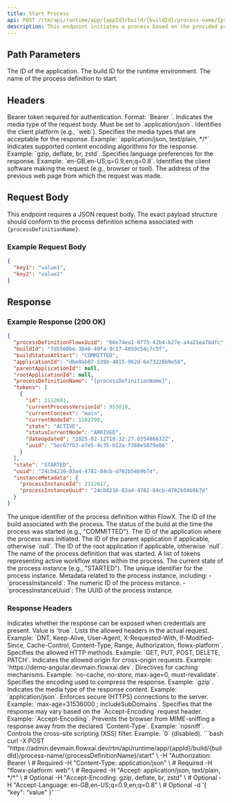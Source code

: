 ```yaml
---
title: Start Process
api: POST /rtm/api/runtime/app/{appId}/build/{buildId}/process-name/{processDefinitionName}/start
description: This endpoint initiates a process based on the provided process definition name in the specified application runtime environment.
---
```



## Path Parameters

<ResponseField name="appId" type="string" required>
  The ID of the application.
</ResponseField>

<ResponseField name="buildId" type="string" required>
  The build ID for the runtime environment.
</ResponseField>

<ResponseField name="processDefinitionName" type="string" required>
  The name of the process definition to start.
</ResponseField>

## Headers

<ResponseField name="Authorization" type="string" required={true}>
  Bearer token required for authentication. Format: `Bearer <token>`.
</ResponseField>

<ResponseField name="Content-Type" type="string" required={true}>
  Indicates the media type of the request body. Must be set to `application/json`.
</ResponseField>

<ResponseField name="flowx-platform" type="string" required={true}>
  Identifies the client platform (e.g., `web`).
</ResponseField>

<ResponseField name="Accept" type="string" required={false}>
  Specifies the media types that are acceptable for the response. Example: `application/json, text/plain, */*`.
</ResponseField>

<ResponseField name="Accept-Encoding" type="string" required={false}>
  Indicates supported content encoding algorithms for the response. Example: `gzip, deflate, br, zstd`.
</ResponseField>

<ResponseField name="Accept-Language" type="string" required={false}>
  Specifies language preferences for the response. Example: `en-GB,en-US;q=0.9,en;q=0.8`.
</ResponseField>

<ResponseField name="User-Agent" type="string" required={false}>
  Identifies the client software making the request (e.g., browser or tool).
</ResponseField>

<ResponseField name="Referer" type="string" required={false}>
  The address of the previous web page from which the request was made.
</ResponseField>


## Request Body

This endpoint requires a JSON request body. The exact payload structure should conform to the process definition schema associated with `{processDefinitionName}`.

### Example Request Body

```json
{
  "key1": "value1",
  "key2": "value2"
}
```
## Response

### Example Response (200 OK)


```json
{
  "processDefinitionFlowxUuid": "66e74ea1-0775-42b4-b27e-a4a21ea78dfc",
  "buildId": "7d5560be-3846-49fa-9c17-4059c54c7c5f",
  "buildStatusAtStart": "COMMITTED",
  "applicationId": "dbe0ab87-539b-4015-962d-6e73226b9e58",
  "parentApplicationId": null,
  "rootApplicationId": null,
  "processDefinitionName": "{processDefinitionName}",
  "tokens": [
    {
      "id": 2112691,
      "currentProcessVersionId": 953018,
      "currentContext": "main",
      "currentNodeId": 1182790,
      "state": "ACTIVE",
      "statusCurrentNode": "ARRIVED",
      "dateUpdated": "2025-02-12T10:32:27.035486632Z",
      "uuid": "5ec67fb3-e7e5-4c35-b12a-f388e5079e86"
    }
  ],
  "state": "STARTED",
  "uuid": "24cb4216-83a4-4782-84cb-d702b54b9b7d",
  "instanceMetadata": {
    "processInstanceId": 2112617,
    "processInstanceUuid": "24cb4216-83a4-4782-84cb-d702b54b9b7d"
  }
}
```
<ResponseField name="processDefinitionFlowxUuid" type="string" example="66e74ea1-0775-42b4-b27e-a4a21ea78dfc">
  The unique identifier of the process definition within FlowX.
</ResponseField>

<ResponseField name="buildId" type="string" example="7d5560be-3846-49fa-9c17-4059c54c7c5f">
  The ID of the build associated with the process.
</ResponseField>

<ResponseField name="buildStatusAtStart" type="string" example="COMMITTED">
  The status of the build at the time the process was started (e.g., "COMMITTED").
</ResponseField>

<ResponseField name="applicationId" type="string" example="dbe0ab87-539b-4015-962d-6e73226b9e58">
  The ID of the application where the process was initiated.
</ResponseField>

<ResponseField name="parentApplicationId" type="string or null" example="null">
  The ID of the parent application if applicable, otherwise `null`.
</ResponseField>

<ResponseField name="rootApplicationId" type="string or null" example="null">
  The ID of the root application if applicable, otherwise `null`.
</ResponseField>

<ResponseField name="processDefinitionName" type="string" example="[DOCS]customer_onboarding">
  The name of the process definition that was started.
</ResponseField>

<ResponseField name="tokens" type="array" example='[{"id": 2112691, "state": "ACTIVE", "statusCurrentNode": "ARRIVED"}]'>
  A list of tokens representing active workflow states within the process.
</ResponseField>

<ResponseField name="state" type="string" example="STARTED">
  The current state of the process instance (e.g., "STARTED").
</ResponseField>

<ResponseField name="uuid" type="string" example="24cb4216-83a4-4782-84cb-d702b54b9b7d">
  The unique identifier for the process instance.
</ResponseField>

<ResponseField name="instanceMetadata" type="object" example='{"processInstanceId": 2112617, "processInstanceUuid": "24cb4216-83a4-4782-84cb-d702b54b9b7d"}'>
  Metadata related to the process instance, including:
  - `processInstanceId`: The numeric ID of the process instance.
  - `processInstanceUuid`: The UUID of the process instance.
</ResponseField>



### Response Headers

<ResponseField name="Access-Control-Allow-Credentials" type="boolean" example="true">
  Indicates whether the response can be exposed when credentials are present. Value is `true`.
</ResponseField>

<ResponseField name="Access-Control-Allow-Headers" type="string" example="DNT,Keep-Alive,User-Agent,X-Requested-With,If-Modified-Since,Cache-Control,Content-Type,Range,Authorization,flowx-platform">
  Lists the allowed headers in the actual request. Example: `DNT, Keep-Alive, User-Agent, X-Requested-With, If-Modified-Since, Cache-Control, Content-Type, Range, Authorization, flowx-platform`.
</ResponseField>

<ResponseField name="Access-Control-Allow-Methods" type="string" example="GET, PUT, POST, DELETE, PATCH">
  Specifies the allowed HTTP methods. Example: `GET, PUT, POST, DELETE, PATCH`.
</ResponseField>

<ResponseField name="Access-Control-Allow-Origin" type="string" example="https://demo-angular.devmain.flowxai.dev">
  Indicates the allowed origin for cross-origin requests. Example: `https://demo-angular.devmain.flowxai.dev`.
</ResponseField>

<ResponseField name="Cache-Control" type="string" example="no-cache, no-store, max-age=0, must-revalidate">
  Directives for caching mechanisms. Example: `no-cache, no-store, max-age=0, must-revalidate`.
</ResponseField>

<ResponseField name="Content-Encoding" type="string" example="gzip">
  Specifies the encoding used to compress the response. Example: `gzip`.
</ResponseField>

<ResponseField name="Content-Type" type="string" example="application/json">
  Indicates the media type of the response content. Example: `application/json`.
</ResponseField>

<ResponseField name="Strict-Transport-Security" type="string" example="max-age=31536000 ; includeSubDomains">
  Enforces secure (HTTPS) connections to the server. Example: `max-age=31536000 ; includeSubDomains`.
</ResponseField>

<ResponseField name="Vary" type="string" example="Accept-Encoding">
  Specifies that the response may vary based on the `Accept-Encoding` request header. Example: `Accept-Encoding`.
</ResponseField>

<ResponseField name="X-Content-Type-Options" type="string" example="nosniff">
  Prevents the browser from MIME-sniffing a response away from the declared `Content-Type`. Example: `nosniff`.
</ResponseField>

<ResponseField name="X-XSS-Protection" type="string" example="0">
  Controls the cross-site scripting (XSS) filter. Example: `0` (disabled).
</ResponseField>

<RequestExample>
```bash
curl -X POST "https://admin.devmain.flowxai.dev/rtm/api/runtime/app/{appId}/build/{buildId}/process-name/{processDefinitionName}/start" \
  -H "Authorization: Bearer <your_token> \                # Required
  -H "Content-Type: application/json" \                   # Required
  -H "flowx-platform: web" \                              # Required
  -H "Accept: application/json, text/plain, */*" \        # Optional
  -H "Accept-Encoding: gzip, deflate, br, zstd" \         # Optional
  -H "Accept-Language: en-GB,en-US;q=0.9,en;q=0.8" \      # Optional
  -d '{
    "key": "value"
  }'
```
</RequestExample>